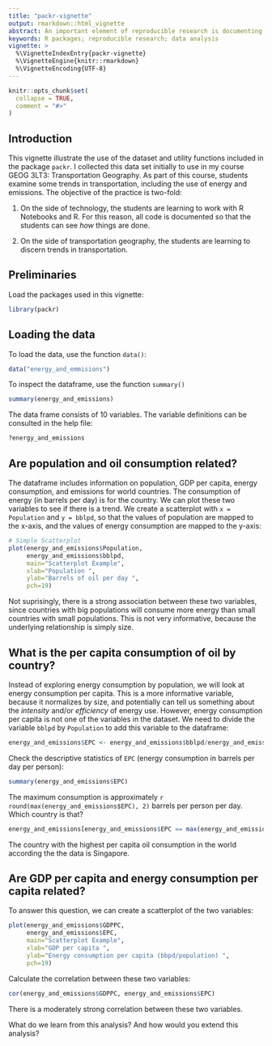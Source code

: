 ```yaml
---
title: "packr-vignette"
output: rmarkdown::html_vignette
abstract: An important element of reproducible research is documenting all steps of the process, including data analysis. This vignette, developed for the `packr` package (a minimal example of package building), will show how to document data analysis in a self-contained and reproducible document. To this end, the data set `energy_and_emissions` (included in the `packr` package) will be used.
keywords: R packages; reproducible research; data analysis
vignette: >
  %\VignetteIndexEntry{packr-vignette}
  %\VignetteEngine{knitr::rmarkdown}
  %\VignetteEncoding{UTF-8}
---
```


```r
knitr::opts_chunk$set(
  collapse = TRUE,
  comment = "#>"
)
```

## Introduction

This vignette illustrate the use of the dataset and utility functions included in the package `packr`. I collected this data set initially to use in my course GEOG 3LT3: Transportation Geography. As part of this course, students examine some trends in transportation, including the use of energy and emissions. The objective of the practice is two-fold:

1. On the side of technology, the students are learning to work with R Notebooks and R. For this reason, all code is documented so that the students can see _how_ things are done.

2. On the side of transportation geography, the students are learning to discern trends in transportation.

## Preliminaries

Load the packages used in this vignette:
```r
library(packr)
```

## Loading the data

To load the data, use the function `data()`:
```r
data("energy_and_emmisions")
```

To inspect the dataframe, use the function `summary()`
```r
summary(energy_and_emissions)
```

The data frame consists of 10 variables. The variable definitions can be consulted in the help file:
```r
?energy_and_emissions
```

## Are population and oil consumption related?

The dataframe includes information on population, GDP per capita, energy consumption, and emissions for world countries. The consumption of energy (in barrels per day) is for the country. We can plot these two variables to see if there is a trend. We create a scatterplot with `x = Population` and `y = bblpd`, so that the values of population are mapped to the x-axis, and the values of energy consumption are mapped to the y-axis:
```r
# Simple Scatterplot
plot(energy_and_emissions$Population,
     energy_and_emissions$bblpd, 
     main="Scatterplot Example",
     xlab="Population ", 
     ylab="Barrels of oil per day ", 
     pch=19)
```

Not suprisingly, there is a strong association between these two variables, since countries with big populations will consume more energy than small countries with small populations. This is not very informative, because the underlying relationship is simply size. 

## What is the per capita consumption of oil by country?

Instead of exploring energy consumption by population, we will look at energy consumption per capita. This is a more informative variable, because it normalizes by size, and potentially can tell us something about the _intensity_ and/or _efficiency_ of energy use. However, energy consumption per capita is not one of the variables in the dataset. We need to divide the variable `bblpd` by `Population` to add this variable to the dataframe:
```r
energy_and_emissions$EPC <- energy_and_emissions$bblpd/energy_and_emissions$Population
```

Check the descriptive statistics of `EPC` (energy consumption in barrels per day per person):
```r
summary(energy_and_emissions$EPC)
```

The maximum consumption is approximately `r round(max(energy_and_emissions$EPC), 2)` barrels per person per day. Which country is that?
```r
energy_and_emissions[energy_and_emissions$EPC == max(energy_and_emissions$EPC), "Country"]
```

The country with the highest per capita oil consumption in the world according the the data is Singapore.

## Are GDP per capita and energy consumption per capita related?

To answer this question, we can create a scatterplot of the two variables:
```r
plot(energy_and_emissions$GDPPC, 
     energy_and_emissions$EPC, 
     main="Scatterplot Example",
     xlab="GDP per capita ", 
     ylab="Energy consumption per capita (bbpd/population) ", 
     pch=19)
```

Calculate the correlation between these two variables:
```r
cor(energy_and_emissions$GDPPC, energy_and_emissions$EPC)
```

There is a moderately strong correlation between these two variables.

What do we learn from this analysis? And how would you extend this analysis?
